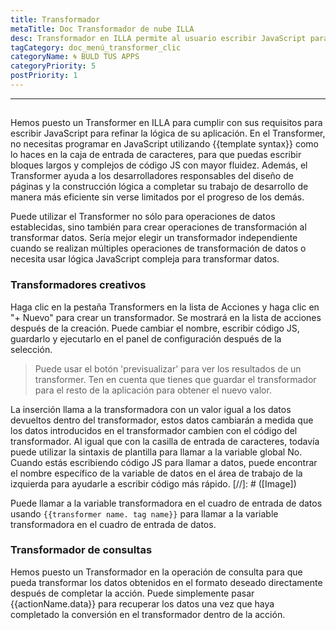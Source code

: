 ```yaml
---
title: Transformador
metaTitle: Doc Transformador de nube ILLA
desc: Transformador en ILLA permite al usuario escribir JavaScript para refinar la lógica de la aplicación
tagCategory: doc_menú_transformer_clic
categoryName: 🌀 BULD TUS APPS
categoryPriority: 5
postPriority: 1
---
```


* * *

## <h2 hidden>Transformador</h2>

Hemos puesto un Transformer en ILLA para cumplir con sus requisitos para escribir JavaScript para refinar la lógica de su aplicación. En el Transformer, no necesitas programar en JavaScript utilizando {{template syntax}} como lo haces en la caja de entrada de caracteres, para que puedas escribir bloques largos y complejos de código JS con mayor fluidez. Además, el Transformer ayuda a los desarrolladores responsables del diseño de páginas y la construcción lógica a completar su trabajo de desarrollo de manera más eficiente sin verse limitados por el progreso de los demás.

Puede utilizar el Transformer no sólo para operaciones de datos establecidas, sino también para crear operaciones de transformación al transformar datos. Sería mejor elegir un transformador independiente cuando se realizan múltiples operaciones de transformación de datos o necesita usar lógica JavaScript compleja para transformar datos.

### Transformadores creativos

Haga clic en la pestaña Transformers en la lista de Acciones y haga clic en "+ Nuevo" para crear un transformador. Se mostrará en la lista de acciones después de la creación. Puede cambiar el nombre, escribir código JS, guardarlo y ejecutarlo en el panel de configuración después de la selección.

> Puede usar el botón 'previsualizar' para ver los resultados de un transformer. Ten en cuenta que tienes que guardar el transformador para el resto de la aplicación para obtener el nuevo valor.

La inserción llama a la transformadora con un valor igual a los datos devueltos dentro del transformador, estos datos cambiarán a medida que los datos introducidos en el transformador cambien con el código del transformador. Al igual que con la casilla de entrada de caracteres, todavía puede utilizar la sintaxis de plantilla para llamar a la variable global No. Cuando estás escribiendo código JS para llamar a datos, puede encontrar el nombre específico de la variable de datos en el área de trabajo de la izquierda para ayudarle a escribir código más rápido.
[//]\: # ([Image])

Puede llamar a la variable transformadora en el cuadro de entrada de datos usando `{{transformer name. tag name}}` para llamar a la variable transformadora en el cuadro de entrada de datos.

### Transformador de consultas

Hemos puesto un Transformador en la operación de consulta para que pueda transformar los datos obtenidos en el formato deseado directamente después de completar la acción. Puede simplemente pasar {{actionName.data}} para recuperar los datos una vez que haya completado la conversión en el transformador dentro de la acción.
